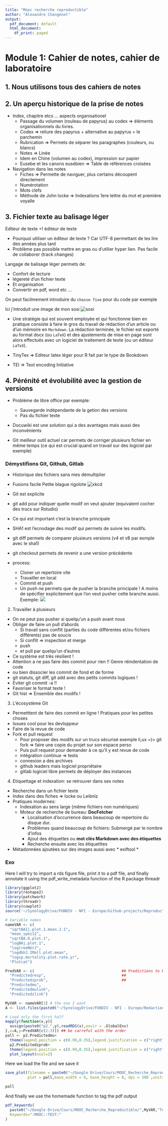 ```yaml
---
title: "Mooc recherche reproductible"
author: "Alexandre Changenet"
output:
  pdf_document: default
  html_document:
    df_print: paged
---
```


<!-- :Notes: --> <!-- :MOOC: --> <!-- :reproductible: --> <!-- :markdown: -->
<!-- :logiciel libre: -->


# Module 1: Cahier de notes, cahier de laboratoire

## 1. Nous utilisons tous des cahiers de notes 

## 2. Un aperçu historique de la prise de notes
* Index, chapitre etcs ... aspects organisationel  
  * Passage du volumen (rouleau de papyrus) au codex => éléments organisationnels du livres.  
  * Codex => reliure des papyrus + alternative au papyrus = le parchemin
  * Rubrication => Permets de séparer les paragraphes (couleurs, ou blancs)
  * Notes => Linée 
  * Idem en Chine (volumen au codex), impression sur papier
  * Eusebe et les canons eusébien => Table de références croisées
  
* Navigation dans les notes 
  * Fiches => Permette de naviguer, plus certains découpent directement
  * Numérotation
  * Mots clefs 
  * Méthode de John locke => Indexations 1ere lettre du mot et première voyalle
  
## 3. Fichier texte au balisage léger

Editeur de texte =! éditeur de texte 

* Pourquoi utiliser un éditeur de texte ? Car UTF-8 permettant de les lire des années plus tard  
* Problème pas possible mettre en gras ou d'utilier hyper lien. Pas facile de collaborer (track changes)  

Langage de balisage léger permets de: 

* Confort de lecture  
* légereté d'un fichier texte  
* Et organisation  
* Convertir en pdf, word etc ...  

On peut facilmement introduire du `chasse fixe` pour du code par exemple

<!-- Ceci est du commentaire -->
Ici j'introduit une image de mon sosi ![sosi](/Users/alexandrechangenet/Google Drive/Cours/MOOC_Recherche_Reproductible/rudi.jpeg)


* Une stratégie qui est souvent employée et qui fonctionne bien en pratique consiste à faire le gros du travail de rédaction d'un article ou d'un mémoire en `Markdown`. La rédaction terminée, le fichier est exporté au format docx (ou `LaTeX`) et des ajustements de mise en page sont alors effectués avec un logiciel de traitement de texte (ou un éditeur `LaTeX`).


* TinyTex => Editeur latex léger pour R fait par le type de Bookdown  
* TEI => Text encoding Initiative

## 4. Pérénité et évolubilité avec la gestion de versions

* Problème de libre office par exemple: 
  * Sauvegarde indépendante de la getion des versions 
  * Pas du fichier texte 
  
* Docuwiki est une solution qui a des avantages mais aussi des inconvénients

* Git meilleur outil actuel car permets de corriger plusieurs fichier en même temps (ce qui est crucial quand on travail sur des logiciel par exemple)

### Démystifions Git, Github, Gitlab

* Historique des fichiers sans mes démultiplier
* Fusions facile
Petite blague rigolote
![xkcd](/Users/alexandrechangenet/Google Drive/Cours/MOOC_Recherche_Reproductible/git.png)

* Git est explicite 
* git add pour indiquer quelle modif on veut ajouter (equivalent cocher des trucs sur Rstudio)
* Ce qui est important c'est la branche principale
* SHA1 est l'ecnodage des modif qui permets de suivre les modifs. 
* git diff permets de comparer plusieurs versions (v4 et v8 par exmple avec le sha1)
* git checkout permets de revenir a une version précédente
* process:
  * Cloner un repertoire vite 
  * Travailler en local
  * Commit et push 
  * Un push ne permets que de pusher la branche principale ! A moins de spécifier explicitement que l'on veut pusher cette branche aussi. Exemple: ![](/Users/alexandrechangenet/Google Drive/Cours/MOOC_Recherche_Reproductible/gitpush.png)
  
2. Travailler à plusieurs  

* On ne peut pas pusher si quelqu'un a push avant nous 
* Obliger de faire un pull d'abords 
  * Si travail sans conflit (parties du code différentes et/ou fichiers différents) pas de soucis 
  * Si conflit => inspection et merge
  * push 
  * et pull par quelqu'un d'autres
  
* Ce système est très résilient ! 
* Attention a ne pas faire des commit pour rien !! Genre réindentation de code 
* ou bien dissocier les commit de fond et de forme 
* git statuts, git diff, git add avec des petits commits logiques ! 
* Eviter git commit -a !!
* Favoriser le format texte ! 
* Git hist => Ensemble des modifs !

3. L'écosystème Git 

* Permetttent de faire des commit en ligne ! Pratiques pour les petites choses 
* Issues cool pour les devloppeur 
* Faire de la revue de code
* Fork et pull request 
  * Pour proposer des modifs sur un trucs sécurisé exemple li,ux =)> git fork => faire une copie du projet sur son espace perso 
  * Puis pull request pour demander à ce qu'il y est revue de code 
  * intégration continue => tests
  * connexion a des archives 
  * github leaders mais logiciel propriétaire 
  * gitlab logiciel libre permets de déployer des instances

4. Etiquettage et indexation: se retrouver dans ses notes 

* Recherche dans un fichier texte 
* Index dans des fiches => locke ou Leibniz 
* Pratiques modernes: 
  * Indexation au sens large (même fichiers non numériques)
  * Moteur de recherche de bureau: **DocFetcher**
    * Localisation d'occurrence dans beaucoup de repertoire du disque dur. 
    * Problèmes quand beaucoup de fichiers: Submergé par le nombre d'infos 
    * Ajout des étiquettes ou **mot clés Markdown avec des étiquettes**
    * Recherche ensuite avec les étiquetttes 

* Métadonnées ajoutées sur des images aussi avec * exiftool * 


### Exo

Here I will try to import a rds figure file, print it to a pdf file, and finally annotate it using the pdf_write_metadata function of the R package threadr

```r
library(ggplot2)
library(reshape2)
library(patchwork)
library(threadr)
library(cowplot)
source('~/SynologyDrive/FUNDIV - NFI - Europe/Github.projects/Reproductibility/pdf_keywords.R')

# Variable names  
nameVAR <- c(                                       
  "sqrtBAIj.plot.1.mean.J.I",                       
  "mean_spei12",                                    
  "sqrtBA.O.plot.1",                                
  "logBAj.plot.1",                                  
  "logtreeNbrJ",                                  
  "logdbhJ.IMall.plot.mean",                        
  "logsp.mortality.plot.rate.yr",                 
  "Plotcat")

PredVAR <- c(                                       ## Predictions to be on what part of the model ? 
  "Predictedresp",                                  ##
  "Predictedzprob",                                 ##
  "Predictedmu",
  "Predictedmulink",
  "Predictedzlink")   

```


```r
MyVAR <- nameVAR[3] # the one I want 
A <- list.files(paste0("~/SynologyDrive/FUNDIV - NFI - Europe/Redaction/paper2/Figure.Simple.effect.pred"),pattern = paste0(MyVAR,"*.rds$"),full.names = T)

# Load only the first half 
mapply(function(x,y){
  assign(paste0("p2.",y),readRDS(x),envir = .GlobalEnv)
},x=A,y=PredVAR[c(2:3)]) ## be carreful with the order 
pall <- p2.Predictedmu+
  theme(legend.position = c(0.99,0.35),legend.justification = c("right"))+guides(colour = guide_legend(ncol = 3))+
  p2.Predictedzprob+
  theme(legend.position = c(0.99,0.35),legend.justification = c("right"))+guides(colour = guide_legend(ncol = 3))+
  plot_layout(ncol=2)
```

Here we load the file and we save it

```r
save_plot(filename = paste0("~/Google Drive/Cours/MOOC_Recherche_Reproductible/",MyVAR,"Test2.pdf"),
          plot = pall,base_width = 8, base_height = 8, dpi = 300 ,units = "in",nrow=1,ncol=2)
```

```r
pall
```


And finally we use the homemade function to tag the pdf output 
```r
pdf_keywords(
  paste0("~/Google Drive/Cours/MOOC_Recherche_Reproductible/",MyVAR,"Test.pdf"),
  Keywords=":MOOC::TEST:"
)
```






  






